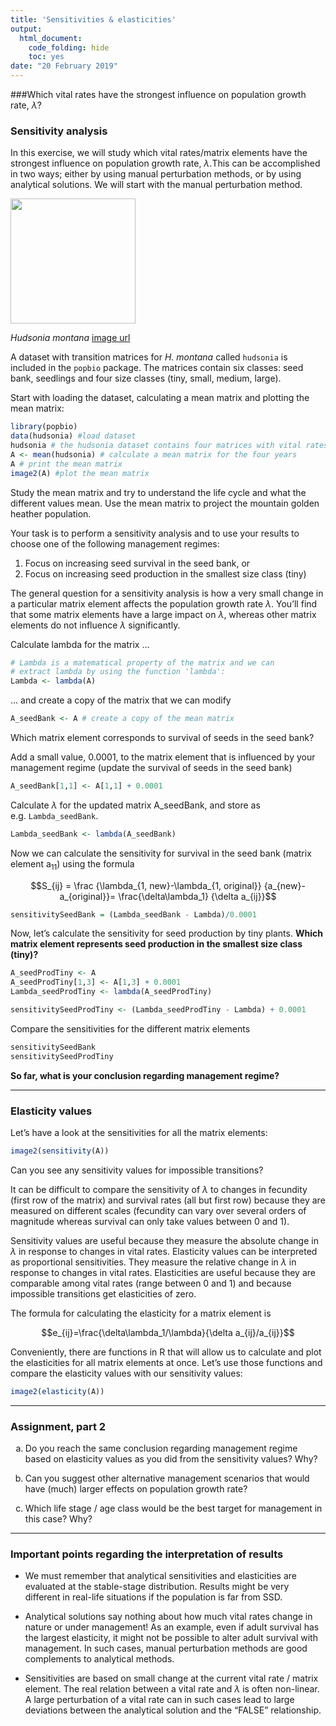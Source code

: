 ```yaml
---
title: 'Sensitivities & elasticities'
output:
  html_document: 
    code_folding: hide
    toc: yes
date: "20 February 2019"
---
```


###Which vital rates have the strongest influence on population growth rate, $\lambda$?


### Sensitivity analysis  
  
In this exercise, we will study which vital rates/matrix elements have the strongest influence on population growth rate, $\lambda$.This can be accomplished in two ways; either by using manual perturbation methods, or by using analytical solutions. We will start with the manual perturbation method. 

<img src="https://upload.wikimedia.org/wikipedia/commons/thumb/a/a5/Hudsonia_montana.jpg/1024px-Hudsonia_montana.jpg" width="200" height="200" />

*Hudsonia montana* [image url](https://upload.wikimedia.org/wikipedia/commons/thumb/a/a5/Hudsonia_montana.jpg/1024px-Hudsonia_montana.jpg)

A dataset with transition matrices for *H. montana* called `hudsonia` is included in the `popbio` package. The matrices contain six classes: seed bank, seedlings and four size classes (tiny, small, medium, large).  

Start with loading the dataset, calculating a mean matrix and plotting the mean matrix:

```r
library(popbio)
data(hudsonia) #load dataset
hudsonia # the hudsonia dataset contains four matrices with vital rates
A <- mean(hudsonia) # calculate a mean matrix for the four years
A # print the mean matrix
image2(A) #plot the mean matrix
```


Study the mean matrix and try to understand the life cycle and what the different values mean. Use the mean matrix to project the mountain golden heather population. 


Your task is to perform a sensitivity analysis and to use your results to choose one of the following management regimes:  

1) Focus on increasing seed survival in the seed bank, or  
2) Focus on increasing seed production in the smallest size class (tiny)  

The general question for a sensitivity analysis is how a very small change in a particular matrix element affects the population growth rate $\lambda$. You'll find that some matrix elements have a large impact on $\lambda$, whereas other matrix elements do not influence $\lambda$ significantly.  

Calculate lambda for the matrix ...   
  
```r
# Lambda is a matematical property of the matrix and we can 
# extract lambda by using the function 'lambda':
Lambda <- lambda(A)
```

... and create a copy of the matrix that we can modify
```r
A_seedBank <- A # create a copy of the mean matrix 
```

Which matrix element corresponds to survival of seeds in the seed bank?

Add a small value, 0.0001, to the matrix element that is influenced by your management regime (update the survival of seeds in the seed bank)
  
```r
A_seedBank[1,1] <- A[1,1] + 0.0001 
```
  
Calculate $\lambda$ for the updated matrix A_seedBank, and store as e.g. `Lambda_seedBank`.  
  
```r
Lambda_seedBank <- lambda(A_seedBank)
```

Now we can calculate the sensitivity for survival in the seed bank (matrix element a~11~) using the formula

$$S_{ij} = \frac {\lambda_{1, new}-\lambda_{1, original}} {a_{new}-a_{original}}= \frac{\delta\lambda_1} {\delta a_{ij}}$$

```r
sensitivitySeedBank = (Lambda_seedBank - Lambda)/0.0001
```
  
Now, let's calculate the sensitivity for seed production by tiny plants.
**Which matrix element represents seed production in the smallest size class (tiny)?**  

```r
A_seedProdTiny <- A
A_seedProdTiny[1,3] <- A[1,3] + 0.0001 
Lambda_seedProdTiny <- lambda(A_seedProdTiny)

sensitivitySeedProdTiny <- (Lambda_seedProdTiny - Lambda) + 0.0001
```
  
Compare the sensitivities for the different matrix elements

```r
sensitivitySeedBank
sensitivitySeedProdTiny
```

**So far, what is your conclusion regarding management regime?**  
  
***  

### Elasticity values  

Let's have a look at the sensitivities for all the matrix elements:  
```r
image2(sensitivity(A))
```
Can you see any sensitivity values for impossible transitions?

It can be difficult to compare the sensitivity of $\lambda$ to changes in fecundity (first row of the matrix) and survival rates (all but first row) because they are measured on different scales (fecundity can vary over several orders of magnitude whereas survival can only take values between 0 and 1). 

Sensitivity values are useful because they measure the absolute change in $\lambda$ in response to changes in vital rates. 
Elasticity values can be interpreted as proportional sensitivities. They measure the relative change in $\lambda$ in response to changes in vital rates. Elasticities are useful because they are comparable among vital rates (range between 0 and 1) and because impossible transitions get elasticities of zero.

The formula for calculating the elasticity for a matrix element is  

$$e_{ij}=\frac{\delta\lambda_1/\lambda}{\delta a_{ij}/a_{ij}}$$

Conveniently, there are functions in R that will allow us to calculate and plot the elasticities for all matrix elements at once. Let's use those functions and compare the elasticity values with our sensitivity values:  
```r
image2(elasticity(A))
```

***  

### Assignment, part 2  

a) Do you reach the same conclusion regarding management regime based on elasticity values as you did from the sensitivity values? Why?  

b) Can you suggest other alternative management scenarios that would have (much) larger effects on population growth rate?  

c) Which life stage / age class would be the best target for management in this case? Why?  

*** 

### Important points regarding the interpretation of results  

* We must remember that analytical sensitivities and elasticities are evaluated at the stable-stage distribution. Results might be very different in real-life situations if the population is far from SSD.  
  
* Analytical solutions say nothing about how much vital rates change in nature or under management! As an example, even if adult survival has the largest elasticity, it might not be possible to alter adult survival with management. In such cases, manual perturbation methods are good complements to analytical methods.  
  
* Sensitivities are based on small change at the current vital rate / matrix element. The real relation between a vital rate and $\lambda$ is often non-linear. A large perturbation of a vital rate can in such cases lead to large deviations between the analytical solution and the "FALSE" relationship.

